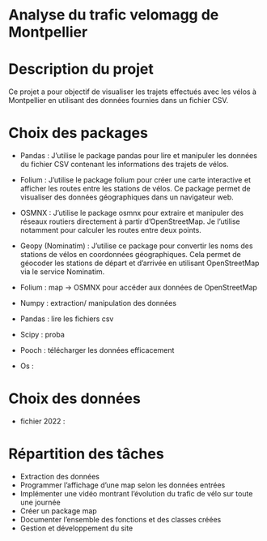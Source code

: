# Analyse du trafic velomagg de Montpellier

# Description du projet
Ce projet a pour objectif de visualiser les trajets effectués avec les vélos à Montpellier en utilisant des données fournies dans un fichier CSV. 

# Choix des packages
- Pandas : J’utilise le package pandas pour lire et manipuler les données du fichier CSV contenant les informations des trajets de vélos.
- Folium : J’utilise le package folium pour créer une carte interactive et afficher les routes entre les stations de vélos. Ce package permet de visualiser des données géographiques dans un navigateur web.
- OSMNX : J’utilise le package osmnx pour extraire et manipuler des réseaux routiers directement à partir d'OpenStreetMap. Je l’utilise notamment pour calculer les routes entre deux points.
- Geopy (Nominatim) : J'utilise ce package pour convertir les noms des stations de vélos en coordonnées géographiques. Cela permet de géocoder les stations de départ et d'arrivée en utilisant OpenStreetMap via le service Nominatim.


- Folium : map -> OSMNX pour accéder aux données de OpenStreetMap
- Numpy : extraction/ manipulation des données 
- Pandas : lire les fichiers csv
- Scipy : proba
- Pooch : télécharger les données efficacement 
- Os : 

# Choix des données
- fichier 2022 : 

#

# Répartition des tâches
- Extraction des données 
- Programmer l'affichage d'une map selon les données entrées
- Implémenter une vidéo montrant l'évolution du trafic de vélo sur toute une journée
- Créer un package map
- Documenter l'ensemble des fonctions et des classes créées 
- Gestion et développement du site 



